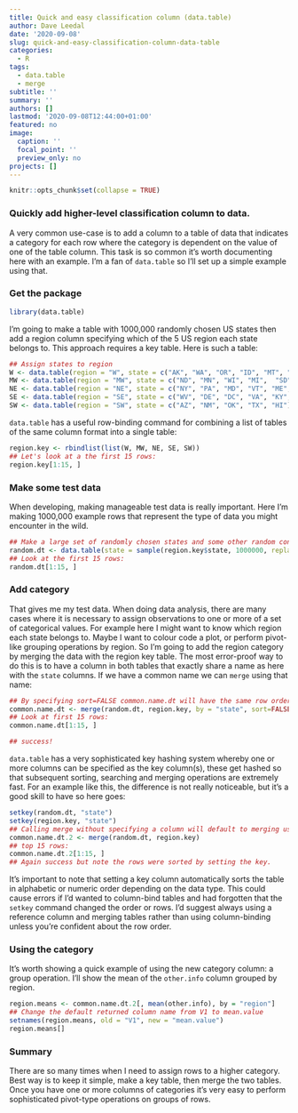 ```yaml
---
title: Quick and easy classification column (data.table)
author: Dave Leedal
date: '2020-09-08'
slug: quick-and-easy-classification-column-data-table
categories:
  - R
tags:
  - data.table
  - merge
subtitle: ''
summary: ''
authors: []
lastmod: '2020-09-08T12:44:00+01:00'
featured: no
image:
  caption: ''
  focal_point: ''
  preview_only: no
projects: []
---
```


```r
knitr::opts_chunk$set(collapse = TRUE)
```

### Quickly add higher-level classification column to data.

A very common use-case is to add a column to a table of data that indicates a category for each row where the category is dependent on the value of one of the table column. This task is so common it's worth documenting here with an example. I'm a fan of `data.table` so I'll set up a simple example using that.

### Get the package
```r
library(data.table)
```

I'm going to make a table with 1000,000 randomly chosen US states then add a region column specifying which of the 5 US region each state belongs to.
This approach requires a key table. Here is such a table:

```r
## Assign states to region
W <- data.table(region = "W", state = c("AK", "WA", "OR", "ID", "MT", "WY", "CA", "NV", "UT", "CO"))
MW <- data.table(region = "MW", state = c("ND", "MN", "WI", "MI",  "SD", "NE", "KS", "IA", "MO", "IL", "IN", "OH"))
NE <- data.table(region = "NE", state = c("NY", "PA", "MD", "VT", "ME", "NH", "MA", "RI", "CT", "NJ"))
SE <- data.table(region = "SE", state = c("WV", "DE", "DC", "VA", "KY", "NC", "TN", "AR", "LA", "MS", "AL", "GA", "SC", "FL"))
SW <- data.table(region = "SW", state = c("AZ", "NM", "OK", "TX", "HI"))
```

`data.table` has a useful row-binding command for combining a list of tables of the same column format into a single table:

```r
region.key <- rbindlist(list(W, MW, NE, SE, SW))
## Let's look at a the first 15 rows:
region.key[1:15, ]
```

### Make some test data
When developing, making manageable test data is really important. Here I'm making 1000,000 example rows that represent the type of data you might encounter in the wild.

```r
## Make a large set of randomly chosen states and some other random content.
random.dt <- data.table(state = sample(region.key$state, 1000000, replace = TRUE), other.info = sample(1:100, 1000000, replace = TRUE))
## Look at the first 15 rows:
random.dt[1:15, ]
```

### Add category
That gives me my test data. When doing data analysis, there are many cases where it is necessary to assign observations to one or more of a set of categorical values. For example here I might want to know which region each state belongs to. Maybe I want to colour code a plot, or perform pivot-like grouping operations by region. So I'm going to add the region category by merging the data with the region key table. The most error-proof way to do this is to have a column in both tables that exactly share a name as here with the `state` columns. If we have a common name we can `merge` using that name:

```r
## By specifying sort=FALSE common.name.dt will have the same row order as random.dt
common.name.dt <- merge(random.dt, region.key, by = "state", sort=FALSE)
## Look at first 15 rows:
common.name.dt[1:15, ]

## success!
```

`data.table` has a very sophisticated key hashing system whereby one or more columns can be specified as the key column(s), these get hashed so that subsequent sorting, searching and merging operations are extremely fast. For an example like this, the difference is not really noticeable, but it's a good skill to have so here goes:

```r
setkey(random.dt, "state")
setkey(region.key, "state")
## Calling merge without specifying a column will default to merging using the columns defined as the key.
common.name.dt.2 <- merge(random.dt, region.key)
## top 15 rows:
common.name.dt.2[1:15, ]
## Again success but note the rows were sorted by setting the key.
```

It's important to note that setting a key column automatically sorts the table in alphabetic or numeric order depending on the data type. This could cause errors if I'd wanted to column-bind tables and had forgotten that the `setkey` command changed the order or rows. I'd suggest always using a reference column and merging tables rather than using column-binding unless you're confident about the row order.

### Using the category
It's worth showing a quick example of using the new category column: a group operation. I'll show the mean of the `other.info` column grouped by region.

```r
region.means <- common.name.dt.2[, mean(other.info), by = "region"]
## Change the default returned column name from V1 to mean.value
setnames(region.means, old = "V1", new = "mean.value")
region.means[]
```

### Summary
There are so many times when I need to assign rows to a higher category. Best way is to keep it simple, make a key table, then merge the two tables. Once you have one or more columns of categories it's very easy to perform sophisticated pivot-type operations on groups of rows.

